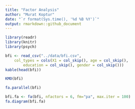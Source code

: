```yaml
---
title: "Factor Analysis"
author: "Murat Koptur"
date: "`r format(Sys.time(), '%d %B %Y')`"
output: rmarkdown::github_document
---
```

```r
library(readr)
library(knitr)
library(psych)
```

```r
bfi <- read_csv("../data/bfi.csv", 
    col_types = cols(X1 = col_skip(), age = col_skip(), 
        education = col_skip(), gender = col_skip()))
kable(head(bfi))
```
```r
KMO(bfi)
```
```r
fa.parallel(bfi)
```
```r
bfi.fa <- fa(bfi, nfactors = 6, fm="pa", max.iter = 100)
fa.diagram(bfi.fa)
```

